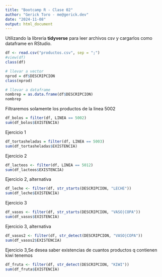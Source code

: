 ```yaml
---
title: "Bootcamp R - Clase 02"
author: "Gerick Toro - me@gerick.dev"
date: "2024-11-08"
output: html_document
---
```


Utilizando la libreria **tidyverse** para leer archivos csv y cargarlos como dataframe en RStudio.

```r
df <- read.csv("productos.csv", sep = ";")
#view(df)
class(df)
```

```r
# llevar a vector
nprod = df$DESCRIPCION
class(nprod)

# llevar a dataframe
nombrep = as.data.frame(df$DESCRIPCION)
nombrep

```

Filtraremos solamente los productos de la linea 5002
```r
df_bolos = filter(df, LINEA == 5002)
sum(df_bolos$EXISTENCIA)
```

Ejercicio 1
```r
df_tortasheladas = filter(df, LINEA == 5003)
sum(df_tortasheladas$EXISTENCIA)
```

Ejercicio 2
```r
df_lacteos <- filter(df, LINEA == 5012)
sum(df_lacteos$EXISTENCIA)
```

Ejercicio 2, alternativa
```r
df_leche <- filter(df, str_starts(DESCRIPCION, "LECHE"))
sum(df_leche$EXISTENCIA)
```

Ejercicio 3
```r
df_vasos <- filter(df, str_starts(DESCRIPCION, "VASO|COPA"))
sum(df_vasos$EXISTENCIA)
```


Ejercicio 3, alternativa
```r
df_vasos2 <- filter(df, str_detect(DESCRIPCION, "VASO|COPA"))
sum(df_vasos2$EXISTENCIA)
```


Ejercicio 3,Se desea saber existencias de cuantos productos q contienen kiwi tenemos
```r
df_fruta <- filter(df, str_detect(DESCRIPCION, "KIWI"))
sum(df_fruta$EXISTENCIA)
```

